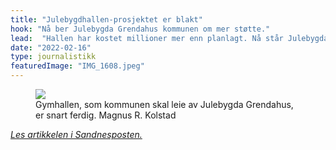 ```yaml
---
title: "Julebygdhallen-prosjektet er blakt"
hook: "Nå ber Julebygda Grendahus kommunen om mer støtte."
lead:  "Hallen har kostet millioner mer enn planlagt. Nå står Julebygda Grendahus uten penger, og foretaket ber derfor kommunen om mer støtte."
date: "2022-02-16"
type: journalistikk
featuredImage: "IMG_1608.jpeg"
---
```


<figure className="medium">
  <img src="IMG_1608.jpeg"/>
  <figcaption><span>Gymhallen, som kommunen skal leie av Julebygda Grendahus, er snart ferdig.</span> <span>Magnus R. Kolstad</span></figcaption>
</figure>

[*Les artikkelen i Sandnesposten.*](https://www.sandnesposten.no/julebygdhallen-prosjektet-er-blakt-trykt-stemning/s/5-105-519828)